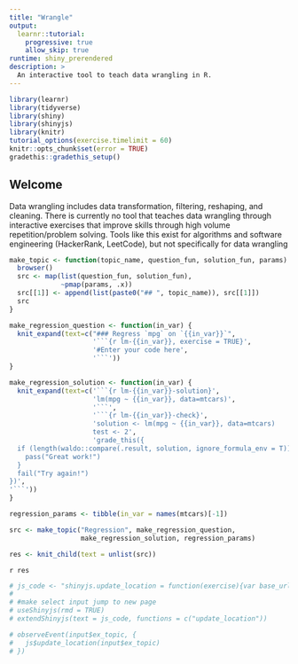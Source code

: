 ```yaml
---
title: "Wrangle"
output: 
  learnr::tutorial:
    progressive: true
    allow_skip: true
runtime: shiny_prerendered
description: >
  An interactive tool to teach data wrangling in R.
---
```


```r
library(learnr)
library(tidyverse)
library(shiny)
library(shinyjs)
library(knitr)
tutorial_options(exercise.timelimit = 60)
knitr::opts_chunk$set(error = TRUE)
gradethis::gradethis_setup()
```

## Welcome

Data wrangling includes data transformation, filtering, reshaping, and cleaning. There is currently no tool that teaches data wrangling through interactive exercises that improve skills through high volume repetition/problem solving. Tools like this exist for algorithms and software engineering (HackerRank, LeetCode), but not specifically for data wrangling

```r
make_topic <- function(topic_name, question_fun, solution_fun, params) { 
  browser()
  src <- map(list(question_fun, solution_fun),
             ~pmap(params, .x))
  src[[1]] <- append(list(paste0("## ", topic_name)), src[[1]])
  src
}

make_regression_question <- function(in_var) {
  knit_expand(text=c("### Regress `mpg` on `{{in_var}}`",
                     '```{r lm-{{in_var}}, exercise = TRUE}',
                     '#Enter your code here',
                     '```'))
}

make_regression_solution <- function(in_var) {
  knit_expand(text=c('```{r lm-{{in_var}}-solution}',
                     'lm(mpg ~ {{in_var}}, data=mtcars)',
                     '```',
                     '```{r lm-{{in_var}}-check}',
                     'solution <- lm(mpg ~ {{in_var}}, data=mtcars)
                     test <- 2',
                     'grade_this({
  if (length(waldo::compare(.result, solution, ignore_formula_env = T)) == 0) {
    pass("Great work!")
  }
  fail("Try again!")
})',
'```'))
}

regression_params <- tibble(in_var = names(mtcars)[-1])

src <- make_topic("Regression", make_regression_question,
                  make_regression_solution, regression_params)

res <- knit_child(text = unlist(src))
```

`r res`

```r
# js_code <- "shinyjs.update_location = function(exercise){var base_url = window.location.href.replace(window.location.hash,''); var href = base_url + '#section-' + exercise; window.location = href;}"
# 
# #make select input jump to new page
# useShinyjs(rmd = TRUE)
# extendShinyjs(text = js_code, functions = c("update_location"))
```

```r
# observeEvent(input$ex_topic, {
#   js$update_location(input$ex_topic)
# })
```
